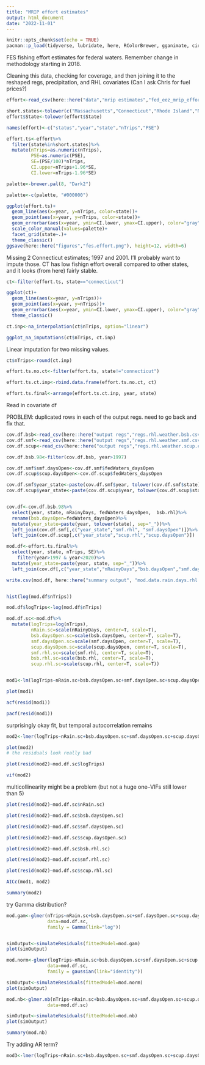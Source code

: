 ```yaml
---
title: "MRIP effort estimates"
output: html_document
date: "2022-11-01"
---
```


```r
knitr::opts_chunk$set(echo = TRUE)
pacman::p_load(tidyverse, lubridate, here, RColorBrewer, gganimate, circlize, imputeTS, lme4, MuMIn, car, DHARMa)

```

FES fishing effort estimates for federal waters. Remember change in methodology starting in 2018. 

Cleaning this data, checking for coverage, and then joining it to the reshaped regs, precipitation, and RHL covariates (Can I ask Chris for fuel prices?)

```r
effort<-read_csv(here::here("data","mrip estimates","fed_eez_mrip_effort_series_modes_combined.csv"), skip=24)

short.states<-tolower(c("Massachusetts","Connecticut","Rhode Island","New York","New Jersey","Delaware","Maryland","Virginia","North Carolina"))
effort$State<-tolower(effort$State)

names(effort)<-c("status","year","state","nTrips","PSE")

effort.ts<-effort%>%
  filter(state%in%short.states)%>%
  mutate(nTrips=as.numeric(nTrips),
         PSE=as.numeric(PSE),
         SE=(PSE/100)*nTrips,
         CI.upper=nTrips+1.96*SE,
         CI.lower=nTrips-1.96*SE)

palette<-brewer.pal(8, "Dark2")

palette<-c(palette, "#000000")

ggplot(effort.ts)+
  geom_line(aes(x=year, y=nTrips, color=state))+
  geom_point(aes(x=year, y=nTrips, color=state))+
  geom_errorbar(aes(x=year, ymin=CI.lower, ymax=CI.upper), color="gray")+
  scale_color_manual(values=palette)+
  facet_grid(state~.)+
  theme_classic()
ggsave(here::here("figures","fes.effort.png"), height=12, width=6)

```

Missing 2 Connecticut estimates; 1997 and 2001. I'll probably want to impute those. CT has low fishign effort overall compared to other states, and it looks (from here) fairly stable. 

```r
ct<-filter(effort.ts, state=="connecticut")

ggplot(ct)+
  geom_line(aes(x=year, y=nTrips))+
  geom_point(aes(x=year, y=nTrips))+
  geom_errorbar(aes(x=year, ymin=CI.lower, ymax=CI.upper), color="gray")+
  theme_classic()

ct.inp<-na_interpolation(ct$nTrips, option="linear")

ggplot_na_imputations(ct$nTrips, ct.inp)
```

Linear imputation for two missing values. 

```r
ct$nTrips<-round(ct.inp)

effort.ts.no.ct<-filter(effort.ts, state!="connecticut")

effort.ts.ct.inp<-rbind.data.frame(effort.ts.no.ct, ct)

effort.ts.final<-arrange(effort.ts.ct.inp, year, state)
```


Read in covariate df

PROBLEM: duplicated rows in each of the output regs.  need to go back and fix that. 

```r
cov.df.bsb<-read_csv(here::here("output regs","regs.rhl.weather.bsb.csv"))
cov.df.smf<-read_csv(here::here("output regs","regs.rhl.weather.smf.csv"))
cov.df.scup<-read_csv(here::here("output regs","regs.rhl.weather.scup.csv"))

cov.df.bsb.98<-filter(cov.df.bsb, year>1997)

cov.df.smf$smf.daysOpen<-cov.df.smf$fedWaters_daysOpen
cov.df.scup$scup.daysOpen<-cov.df.scup$fedWaters_daysOpen

cov.df.smf$year_state<-paste(cov.df.smf$year, tolower(cov.df.smf$state), sep="_")
cov.df.scup$year_state<-paste(cov.df.scup$year, tolower(cov.df.scup$state), sep="_")


cov.df<-cov.df.bsb.98%>%
  select(year, state, nRainyDays, fedWaters_daysOpen,  bsb.rhl)%>%
  rename(bsb.daysOpen=fedWaters_daysOpen)%>%
  mutate(year_state=paste(year, tolower(state), sep="_"))%>%
  left_join(cov.df.smf[,c("year_state","smf.rhl", "smf.daysOpen")])%>%
  left_join(cov.df.scup[,c("year_state","scup.rhl","scup.daysOpen")])
```

```r
mod.df<-effort.ts.final%>%
  select(year, state, nTrips, SE)%>%
    filter(year>1997 & year<2020)%>%
  mutate(year_state=paste(year, state, sep="_"))%>%
  left_join(cov.df[,c("year_state","nRainyDays","bsb.daysOpen","smf.daysOpen","scup.daysOpen","bsb.rhl","smf.rhl","scup.rhl")])

write.csv(mod.df, here::here("summary output", "mod.data.rain.days.rhl.csv"))


hist(log(mod.df$nTrips))
```

```r
mod.df$logTrips<-log(mod.df$nTrips)

mod.df.sc<-mod.df%>%
  mutate(logTrips=log(nTrips),
         nRain.sc=scale(nRainyDays, center=T, scale=T),
         bsb.daysOpen.sc=scale(bsb.daysOpen, center=T, scale=T),
         smf.daysOpen.sc=scale(smf.daysOpen, center=T, scale=T),
         scup.daysOpen.sc=scale(scup.daysOpen, center=T, scale=T),
         smf.rhl.sc=scale(smf.rhl, center=T, scale=T),
         bsb.rhl.sc=scale(bsb.rhl, center=T, scale=T),
         scup.rhl.sc=scale(scup.rhl, center=T, scale=T))


mod1<-lm(logTrips~nRain.sc+bsb.daysOpen.sc+smf.daysOpen.sc+scup.daysOpen.sc+smf.rhl.sc+bsb.rhl.sc+scup.rhl.sc, data=mod.df.sc)

plot(mod1)

acf(resid(mod1))

pacf(resid(mod1))
```

surprisingly okay fit, but temporal autocorrelation remains

```r
mod2<-lmer(logTrips~nRain.sc+bsb.daysOpen.sc+smf.daysOpen.sc+scup.daysOpen.sc+smf.rhl.sc+bsb.rhl.sc+scup.rhl.sc+(1|state), data=mod.df.sc, REML=T)

plot(mod2)
# the residuals look really bad

plot(resid(mod2)~mod.df.sc$logTrips)

vif(mod2)
```
multicollinearity might be a problem (but not a huge one--VIFs still lower than 5)

```r
plot(resid(mod2)~mod.df.sc$nRain.sc)
```
```r
plot(resid(mod2)~mod.df.sc$bsb.daysOpen.sc)
```
```r
plot(resid(mod2)~mod.df.sc$smf.daysOpen.sc)
```
```r
plot(resid(mod2)~mod.df.sc$scup.daysOpen.sc)
```
```r
plot(resid(mod2)~mod.df.sc$bsb.rhl.sc)
```
```r
plot(resid(mod2)~mod.df.sc$smf.rhl.sc)
```
```r
plot(resid(mod2)~mod.df.sc$scup.rhl.sc)
```


```r
AICc(mod1, mod2)
```

```r
summary(mod2)
```
try Gamma distribution?

```r
mod.gam<-glmer(nTrips~nRain.sc+bsb.daysOpen.sc+smf.daysOpen.sc+scup.daysOpen.sc+smf.rhl.sc+bsb.rhl.sc+scup.rhl.sc+(1|state), 
               data=mod.df.sc, 
               family = Gamma(link="log"))


simOutput<-simulateResiduals(fittedModel=mod.gam)
plot(simOutput)
```

```r
mod.norm<-glmer(logTrips~nRain.sc+bsb.daysOpen.sc+smf.daysOpen.sc+scup.daysOpen.sc+smf.rhl.sc+bsb.rhl.sc+scup.rhl.sc+(1|state), 
               data=mod.df.sc, 
               family = gaussian(link="identity"))

simOutput<-simulateResiduals(fittedModel=mod.norm)
plot(simOutput)

```
```r
mod.nb<-glmer.nb(nTrips~nRain.sc+bsb.daysOpen.sc+smf.daysOpen.sc+scup.daysOpen.sc+smf.rhl.sc+bsb.rhl.sc+scup.rhl.sc+(1|state), 
               data=mod.df.sc)

simOutput<-simulateResiduals(fittedModel=mod.nb)
plot(simOutput)

```
```r
summary(mod.nb)
```



Try adding AR term? 

```r
mod3<-lmer(logTrips~nRain.sc+bsb.daysOpen.sc+smf.daysOpen.sc+scup.daysOpen.sc+smf.rhl.sc+bsb.rhl.sc+scup.rhl.sc+(1|state), data=mod.df.sc, correlation = cor(AR1(form=~1|), REML=T)
```

